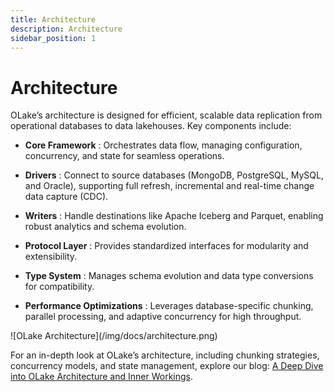 ```yaml
---
title: Architecture
description: Architecture
sidebar_position: 1
---
```


# Architecture

OLake’s architecture is designed for efficient, scalable data replication from operational databases to data lakehouses. Key components include:

- **Core Framework** : Orchestrates data flow, managing configuration, concurrency, and state for seamless operations.

- **Drivers** : Connect to source databases (MongoDB, PostgreSQL, MySQL, and Oracle), supporting full refresh, incremental and real-time change data capture (CDC).

- **Writers** : Handle destinations like Apache Iceberg and Parquet, enabling robust analytics and schema evolution.

- **Protocol Layer** : Provides standardized interfaces for modularity and extensibility.

- **Type System** : Manages schema evolution and data type conversions for compatibility.

- **Performance Optimizations** : Leverages database-specific chunking, parallel processing, and adaptive concurrency for high throughput.

<div className="w-full lg:w-[80%] mx-auto">
![OLake Architecture](/img/docs/architecture.png)
</div>

For an in-depth look at OLake’s architecture, including chunking strategies, concurrency models, and state management, explore our blog: [A Deep Dive into OLake Architecture and Inner Workings](/blog/olake-architecture-deep-dive).
